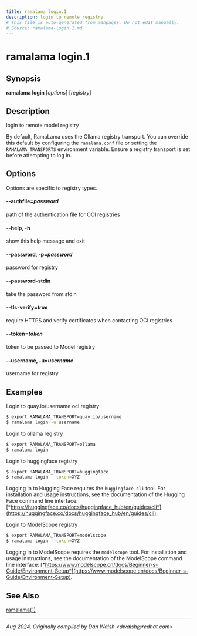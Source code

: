 ```yaml
---
title: ramalama login.1
description: login to remote registry
# This file is auto-generated from manpages. Do not edit manually.
# Source: ramalama-login.1.md
---
```


# ramalama login.1

## Synopsis
**ramalama login** [*options*] [*registry*]

## Description
login to remote model registry

By default, RamaLama uses the Ollama registry transport. You can override this default by configuring the `ramalama.conf` file or setting the `RAMALAMA_TRANSPORTS` environment variable. Ensure a registry transport is set before attempting to log in.

## Options
Options are specific to registry types.

#### **--authfile**=*password*
path of the authentication file for OCI registries

#### **--help**, **-h**
show this help message and exit

#### **--password**, **-p**=*password*
password for registry

#### **--password-stdin**
take the password from stdin

#### **--tls-verify**=*true*
require HTTPS and verify certificates when contacting OCI registries

#### **--token**=*token*
token to be passed to Model registry

#### **--username**, **-u**=*username*
username for registry

## Examples

Login to quay.io/username oci registry
```bash
$ export RAMALAMA_TRANSPORT=quay.io/username
$ ramalama login -u username
```

Login to ollama registry
```bash
$ export RAMALAMA_TRANSPORT=ollama
$ ramalama login
```

Login to huggingface registry
```bash
$ export RAMALAMA_TRANSPORT=huggingface
$ ramalama login --token=XYZ
```
Logging in to Hugging Face requires the `huggingface-cli` tool. For installation and usage instructions, see the documentation of the Hugging Face command line interface: [*https://huggingface.co/docs/huggingface_hub/en/guides/cli*](https://huggingface.co/docs/huggingface_hub/en/guides/cli).

Login to ModelScope registry
```bash
$ export RAMALAMA_TRANSPORT=modelscope
$ ramalama login --token=XYZ
```

Logging in to ModelScope requires the `modelscope` tool. For installation and usage instructions, see the documentation of the ModelScope command line interface: [*https://www.modelscope.cn/docs/Beginner-s-Guide/Environment-Setup*](https://www.modelscope.cn/docs/Beginner-s-Guide/Environment-Setup).

## See Also
[ramalama(1)](../../commands/ramalama/ramalama)

---

*Aug 2024, Originally compiled by Dan Walsh &lt;dwalsh&#64;redhat.com&gt;*
